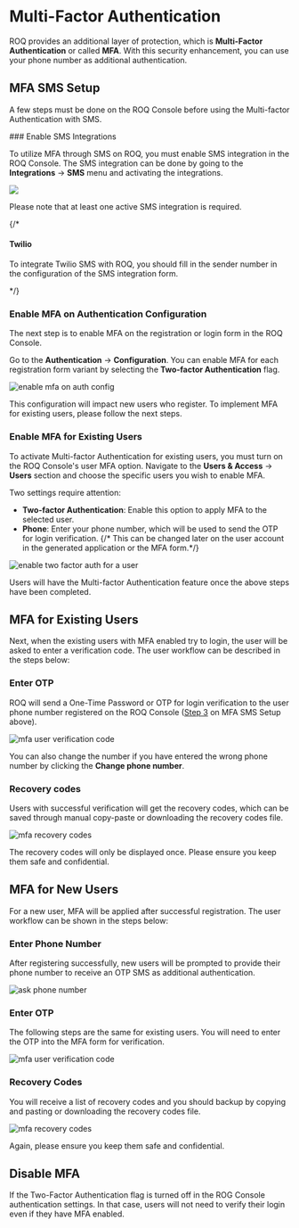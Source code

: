 
# Multi-Factor Authentication

ROQ provides an additional layer of protection, which is **Multi-Factor Authentication** or called **MFA**. With this security enhancement, you can use your phone number as additional authentication.

## MFA SMS Setup

A few steps must be done on the ROQ Console before using the Multi-factor Authentication with SMS.

<Steps>
### Enable SMS Integrations

To utilize MFA through SMS on ROQ, you must enable SMS integration in the ROQ Console. The SMS integration can be done by going to the **Integrations** → **SMS** menu and activating the integrations. 

![](/mfa-enable-sms-integration.png)

<Callout type="info">
Please note that at least one active SMS integration is required.
</Callout>

{/*
#### Twilio

To integrate Twilio SMS with ROQ, you should fill in the sender number in the configuration of the SMS integration form.

*/}

### Enable MFA on Authentication Configuration

The next step is to enable MFA on the registration or login form in the ROQ Console. 

Go to the **Authentication** → **Configuration**. You can enable MFA for each registration form variant by selecting the **Two-factor Authentication** flag.

![enable mfa on auth config](/mfa-enable-auth-configuration.png)

<Callout type="info">
This configuration will impact new users who register. To implement MFA for existing users, please follow the next steps. 
</Callout>

### Enable MFA for Existing Users

To activate Multi-factor Authentication for existing users, you must turn on the ROQ Console's user MFA option. Navigate to the **Users & Access** → **Users** section and choose the specific users you wish to enable MFA.

Two settings require attention:

- **Two-factor Authentication**: Enable this option to apply MFA to the selected user.
- **Phone**: Enter your phone number, which will be used to send the OTP for login verification. {/* This can be changed later on the user account in the generated application or the MFA form.*/}

![enable two factor auth for a user](/mfa-enable-user-two-factor-auth.png)

</Steps>

Users will have the Multi-factor Authentication feature once the above steps have been completed.

## MFA for Existing Users

Next, when the existing users with MFA enabled try to login, the user will be asked to enter a verification code. The user workflow can be described in the steps below:

<Steps>

### Enter OTP

ROQ will send a One-Time Password or OTP for login verification to the user phone number registered on the ROQ Console ([Step 3](/authentication/mfa#enable-mfa-for-existing-users) on MFA SMS Setup above). 

![mfa user verification code](/mfa-user-send-verification-code.png)

You can also change the number if you have entered the wrong phone number by clicking the **Change phone number**.

### Recovery codes

Users with successful verification will get the recovery codes, which can be saved through manual copy-paste or downloading the recovery codes file.

![mfa recovery codes](/mfa-recovery-codes.png)

<Callout type="warning">
The recovery codes will only be displayed once. Please ensure you keep them safe and confidential.
</Callout>

</Steps>


## MFA for New Users

For a new user, MFA will be applied after successful registration. The user workflow can be shown in the steps below:

<Steps>

### Enter Phone Number

After registering successfully, new users will be prompted to provide their phone number to receive an OTP SMS as additional authentication.

![ask phone number](/mfa-new-user-ask-phone.png)

### Enter OTP  

The following steps are the same for existing users. You will need to enter the OTP into the MFA form for verification.

![mfa user verification code](/mfa-user-send-verification-code.png)

### Recovery Codes

You will receive a list of recovery codes and you should backup by copying and pasting or downloading the recovery codes file.

![mfa recovery codes](/mfa-recovery-codes.png)

Again, please ensure you keep them safe and confidential.

</Steps>

## Disable MFA

If the Two-Factor Authentication flag is turned off in the ROG Console authentication settings. In that case, users will not need to verify their login even if they have MFA enabled.
